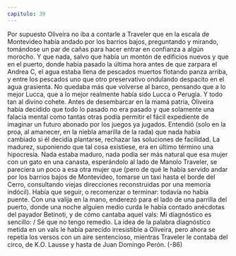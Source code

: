 ```yaml
---
capitulo: 39
---
```


Por supuesto Oliveira no iba a contarle a Traveler que en la escala de
Montevideo había andado por los barrios bajos, preguntando y mirando,
tomándose un par de cañas para hacer entrar en confianza a algún morocho. Y
que nada, salvo que había un montón de edificios nuevos y que en el puerto,
donde había pasado la última hora antes de que zarpara el Andrea C, el agua
estaba llena de pescados muertos flotando panza arriba, y entre los pescados uno
que otro preservativo ondulando despacito en el agua grasienta. No quedaba
más que volverse al barco, pensando que a lo mejor Lucca, que a lo mejor
realmente había sido Lucca o Perugia. Y todo tan al divino cohete.
Antes de desembarcar en la mamá patria, Oliveira había decidido que todo lo
pasado no era pasado y que solamente una falacia mental como tantas otras
podía permitir el fácil expediente de imaginar un futuro abonado por los juegos
ya jugados. Entendió (solo en la proa, al amanecer, en la niebla amarilla de la
rada) que nada había cambiado si él decidía plantarse, rechazar las soluciones de
facilidad. La madurez, suponiendo que tal cosa existiese, era en último término
una hipocresía. Nada estaba maduro, nada podía ser más natural que esa mujer
con un gato en una canasta, esperándolo al lado de Manolo Traveler, se pareciera
un poco a esa otra mujer que (pero de qué le había servido andar por los barrios
bajos de Montevideo, tomarse un taxi hasta el borde del Cerro, consultando
viejas direcciones reconstruidas por una memoria indócil). Había que seguir, o
recomenzar o terminar: todavía no había puente. Con una valija en la mano,
enderezó para el lado de una parrilla del puerto, donde una noche alguien medio
curda le había contado anécdotas del payador Betinoti, y de cómo cantaba aquel
vals: Mi diagnóstico es sencillo: / Sé que no tengo remedio. La idea de la palabra
diagnóstico metida en un vals le había parecido irresistible a Oliveira, pero ahora
se repetía los versos con un aire sentencioso, mientras Traveler le contaba del
circo, de K.O. Lausse y hasta de Juan Domingo Perón.
(-86)
